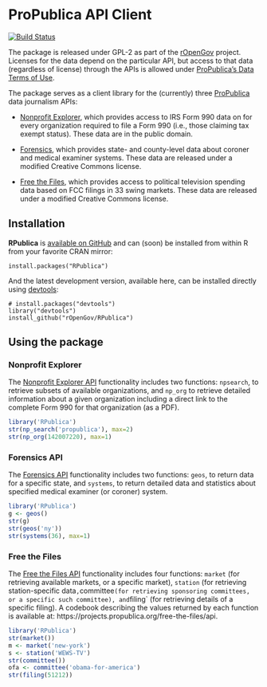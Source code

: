 # ProPublica API Client #

[![Build Status](https://travis-ci.org/rOpenGov/RPublica.png?branch=master)](https://travis-ci.org/rOpenGov/RPublica)

The package is released under GPL-2 as part of the [rOpenGov](http://ropengov.github.io/) project. Licenses for the data depend on the particular API, but access to that data (regardless of license) through the APIs is allowed under [ProPublica's Data Terms of Use](http://www.propublica.org/about/propublica-data-terms-of-use).

The package serves as a client library for the (currently) three [ProPublica](http://www.propublica.org/) data journalism APIs:

 - [Nonprofit Explorer](http://projects.propublica.org/nonprofits/api), which provides access to IRS Form 990 data on for every organization required to file a Form 990 (i.e., those claiming tax exempt status). These data are in the public domain.

 - [Forensics](http://projects.propublica.org/forensics/api), which provides state- and county-level data about coroner and medical examiner systems. These data are released under a modified Creative Commons license.

 - [Free the Files](https://projects.propublica.org/free-the-files/api), which provides access to political television spending data based on FCC filings in 33 swing markets. These data are released under a modified Creative Commons license.


## Installation ##

**RPublica** is [available on GitHub](http://github.com/rOpenGov/RPublica) and can (soon) be installed from within R from your favorite CRAN mirror:

```
install.packages("RPublica")
```

And the latest development version, available here, can be installed directly using  [devtools](http://cran.r-project.org/web/packages/devtools/index.html):

```
# install.packages("devtools")
library("devtools")
install_github("rOpenGov/RPublica")
```

## Using the package ##

### Nonprofit Explorer ###

The [Nonprofit Explorer API](http://projects.propublica.org/nonprofits/api) functionality includes two functions: `npsearch`, to retrieve subsets of available organizations, and `np_org` to retrieve detailed information about a given organization including a direct link to the complete Form 990 for that organization (as a PDF).

```r
library('RPublica')
str(np_search('propublica'), max=2)
str(np_org(142007220), max=1)
```

### Forensics API ###

The [Forensics API](http://projects.propublica.org/forensics/api) functionality includes two functions: `geos`, to return data for a specific state, and `systems`, to return detailed data and statistics about specified medical examiner (or coroner) system.

```r
library('RPublica')
g <- geos()
str(g)
str(geos('ny'))
str(systems(36), max=1)
```


### Free the Files ###

The [Free the Files API](https://projects.propublica.org/free-the-files/api) functionality includes four functions: `market` (for retrieving available markets, or a specific market), `station` (for retrieving station-specific data`, `committee` (for retrieving sponsoring committees, or a specific such committee), and `filing` (for retrieving details of a specific filing). A codebook describing the values returned by each function is available at: https://projects.propublica.org/free-the-files/api.

```r
library('RPublica')
str(market())
m <- market('new-york')
s <- station('WEWS-TV')
str(committee())
ofa <- committee('obama-for-america')
str(filing(51212))
```
